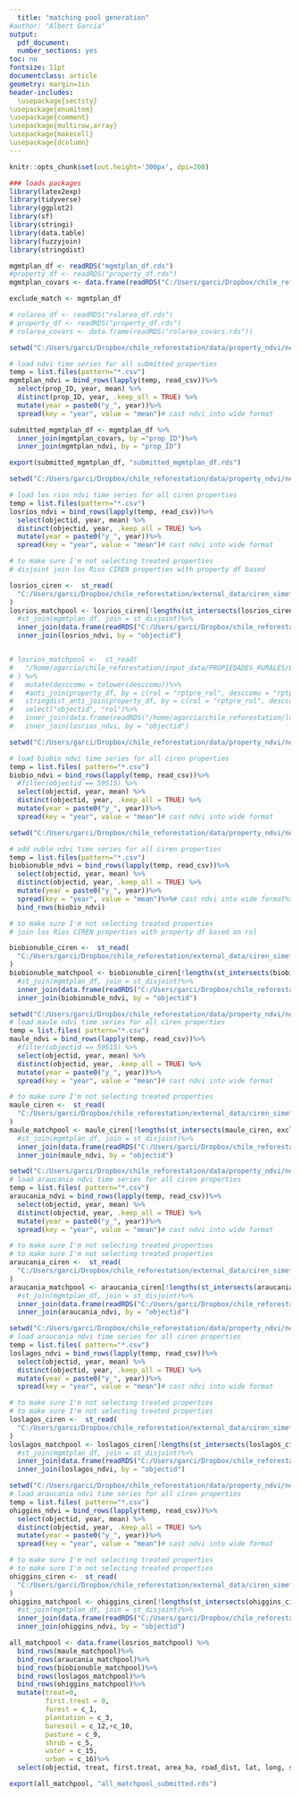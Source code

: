 ```yaml
---
  title: "matching pool generation"
#author: "Albert Garcia"
output:
  pdf_document:
  number_sections: yes
toc: no
fontsize: 11pt    
documentclass: article
geometry: margin=1in
header-includes: 
  \usepackage{sectsty}
\usepackage{enumitem}
\usepackage{comment}
\usepackage{multirow,array}
\usepackage{makecell}
\usepackage{dcolumn}
---
```

  
```r
knitr::opts_chunk$set(out.height='300px', dpi=200)

### loads packages
library(latex2exp)
library(tidyverse)
library(ggplot2)
library(sf)
library(stringi)
library(data.table)
library(fuzzyjoin)
library(stringdist)

```

``` r

mgmtplan_df <- readRDS("mgmtplan_df.rds")
#property_df <- readRDS("property_df.rds")
mgmtplan_covars <- data.frame(readRDS("C:/Users/garci/Dropbox/chile_reforestation/data/property_covariates/mgmt_covars.rds"))

exclude_match <- mgmtplan_df

# rolarea_df <- readRDS("rolarea_df.rds")
# property_df <- readRDS("property_df.rds")
# rolarea_covars <- data.frame(readRDS("rolarea_covars.rds"))

```

```r
setwd("C:/Users/garci/Dropbox/chile_reforestation/data/property_ndvi/new_CIREN_ndvi/submitted")

# load ndvi time series for all submitted properties
temp = list.files(pattern="*.csv")
mgmtplan_ndvi = bind_rows(lapply(temp, read_csv))%>%
  select(prop_ID, year, mean) %>%
  distinct(prop_ID, year, .keep_all = TRUE) %>%
  mutate(year = paste0("y_", year))%>%
  spread(key = "year", value = "mean")# cast ndvi into wide format

submitted_mgmtplan_df <- mgmtplan_df %>%
  inner_join(mgmtplan_covars, by ="prop_ID")%>%
  inner_join(mgmtplan_ndvi, by = "prop_ID")

export(submitted_mgmtplan_df, "submitted_mgmtplan_df.rds")


```

``` r
setwd("C:/Users/garci/Dropbox/chile_reforestation/data/property_ndvi/new_CIREN_ndvi/match/losrios")

# load los rios ndvi time series for all ciren properties
temp = list.files(pattern="*.csv")
losrios_ndvi = bind_rows(lapply(temp, read_csv))%>%
  select(objectid, year, mean) %>%
  distinct(objectid, year, .keep_all = TRUE) %>%
  mutate(year = paste0("y_", year))%>%
  spread(key = "year", value = "mean")# cast ndvi into wide format

# to make sure I'm not selecting treated properties
# disjoint join los Rios CIREN properties with property df based

losrios_ciren <-  st_read(
  "C:/Users/garci/Dropbox/chile_reforestation/external_data/ciren_simef/PROPIEDADES_RURALES/LOS_RÍOS_CIREN_2018.shp"
) 
losrios_matchpool <- losrios_ciren[!lengths(st_intersects(losrios_ciren, exclude_match)), ] %>%
  #st_join(mgmtplan_df, join = st_disjoint)%>%
  inner_join(data.frame(readRDS("C:/Users/garci/Dropbox/chile_reforestation/data/property_covariates/losrios_CIREN_covars.rds")), by = c("objectid", "rol", "desccomu"))%>%
  inner_join(losrios_ndvi, by = "objectid")


# losrios_matchpool <-  st_read(
#   "/home/agarcia/chile_reforestation/input_data/PROPIEDADES_RURALES/LOS_RÍOS_CIREN_2018.shp"
# ) %>%
#   mutate(desccomu = tolower(desccomu))%>%
#   #anti_join(property_df, by = c(rol = "rptpre_rol", desccomu = "rptpre_comuna"))%>%
#   stringdist_anti_join(property_df, by = c(rol = "rptpre_rol", desccomu = "rptpre_comuna"), method = "lv", max_dist = 1)%>%
#   select("objectid", "rol")%>%
#   inner_join(data.frame(readRDS("/home/agarcia/chile_reforestation/losrios_CIREN_covars.rds")), by = c("objectid", "rol"))%>%
#   inner_join(losrios_ndvi, by = "objectid")

```

``` r
setwd("C:/Users/garci/Dropbox/chile_reforestation/data/property_ndvi/new_CIREN_ndvi/match/biobio")

# load biobio ndvi time series for all ciren properties
temp = list.files( pattern="*.csv")
biobio_ndvi = bind_rows(lapply(temp, read_csv))%>%
  #filter(objectid == 59515) %>%
  select(objectid, year, mean) %>%
  distinct(objectid, year, .keep_all = TRUE) %>%
  mutate(year = paste0("y_", year))%>%
  spread(key = "year", value = "mean")# cast ndvi into wide format

```

```r
setwd("C:/Users/garci/Dropbox/chile_reforestation/data/property_ndvi/new_CIREN_ndvi/match/nuble")

# add nuble ndvi time series for all ciren properties
temp = list.files(pattern="*.csv")
biobionuble_ndvi = bind_rows(lapply(temp, read_csv))%>%
  select(objectid, year, mean) %>%
  distinct(objectid, year, .keep_all = TRUE) %>%
  mutate(year = paste0("y_", year))%>%
  spread(key = "year", value = "mean")%>%# cast ndvi into wide format%>%
  bind_rows(biobio_ndvi)

# to make sure I'm not selecting treated properties
# join los Rios CIREN properties with property df based on rol

biobionuble_ciren <-  st_read(
  "C:/Users/garci/Dropbox/chile_reforestation/external_data/ciren_simef/PROPIEDADES_RURALES/BIOBÍO_CIREN_2016.shp"
) 
biobionuble_matchpool <- biobionuble_ciren[!lengths(st_intersects(biobionuble_ciren, exclude_match)), ] %>%
  #st_join(mgmtplan_df, join = st_disjoint)%>%
  inner_join(data.frame(readRDS("C:/Users/garci/Dropbox/chile_reforestation/data/property_covariates/biobionuble_CIREN_covars.rds")), by = c("objectid", "rol", "desccomu"))%>%
  inner_join(biobionuble_ndvi, by = "objectid")


```

``` r
setwd("C:/Users/garci/Dropbox/chile_reforestation/data/property_ndvi/new_CIREN_ndvi/match/maule")
# load maule ndvi time series for all ciren properties
temp = list.files( pattern="*.csv")
maule_ndvi = bind_rows(lapply(temp, read_csv))%>%
  #filter(objectid == 59515) %>%
  select(objectid, year, mean) %>%
  distinct(objectid, year, .keep_all = TRUE) %>%
  mutate(year = paste0("y_", year))%>%
  spread(key = "year", value = "mean")# cast ndvi into wide format

# to make sure I'm not selecting treated properties
maule_ciren <-  st_read(
  "C:/Users/garci/Dropbox/chile_reforestation/external_data/ciren_simef/PROPIEDADES_RURALES/MAULE_CIREN_2014.shp"
) 
maule_matchpool <- maule_ciren[!lengths(st_intersects(maule_ciren, exclude_match)), ] %>%
  #st_join(mgmtplan_df, join = st_disjoint)%>%
  inner_join(data.frame(readRDS("C:/Users/garci/Dropbox/chile_reforestation/data/property_covariates/maule_CIREN_covars.rds")), by = c("objectid", "rol", "desccomu"))%>%
  inner_join(maule_ndvi, by = "objectid")


```

``` r
setwd("C:/Users/garci/Dropbox/chile_reforestation/data/property_ndvi/new_CIREN_ndvi/match/araucania")
# load araucania ndvi time series for all ciren properties
temp = list.files( pattern="*.csv")
araucania_ndvi = bind_rows(lapply(temp, read_csv))%>%
  select(objectid, year, mean) %>%
  distinct(objectid, year, .keep_all = TRUE) %>%
  mutate(year = paste0("y_", year))%>%
  spread(key = "year", value = "mean")# cast ndvi into wide format

# to make sure I'm not selecting treated properties
# to make sure I'm not selecting treated properties
araucania_ciren <-  st_read(
  "C:/Users/garci/Dropbox/chile_reforestation/external_data/ciren_simef/PROPIEDADES_RURALES/ARAUCANÍA_CIREN_2013.shp"
) 
araucania_matchpool <- araucania_ciren[!lengths(st_intersects(araucania_ciren, exclude_match)), ] %>%
  #st_join(mgmtplan_df, join = st_disjoint)%>%
  inner_join(data.frame(readRDS("C:/Users/garci/Dropbox/chile_reforestation/data/property_covariates/araucania_CIREN_covars.rds")), by = c("objectid", "rol", "desccomu"))%>%
  inner_join(araucania_ndvi, by = "objectid")


```

``` r

setwd("C:/Users/garci/Dropbox/chile_reforestation/data/property_ndvi/new_CIREN_ndvi/match/loslagos")
# load araucania ndvi time series for all ciren properties
temp = list.files( pattern="*.csv")
loslagos_ndvi = bind_rows(lapply(temp, read_csv))%>%
  select(objectid, year, mean) %>%
  distinct(objectid, year, .keep_all = TRUE) %>%
  mutate(year = paste0("y_", year))%>%
  spread(key = "year", value = "mean")# cast ndvi into wide format

# to make sure I'm not selecting treated properties
# to make sure I'm not selecting treated properties
loslagos_ciren <-  st_read(
  "C:/Users/garci/Dropbox/chile_reforestation/external_data/ciren_simef/PROPIEDADES_RURALES/LOS_LAGOS_CIREN_2016.shp"
) 
loslagos_matchpool <- loslagos_ciren[!lengths(st_intersects(loslagos_ciren, exclude_match)), ] %>%
  #st_join(mgmtplan_df, join = st_disjoint)%>%
  inner_join(data.frame(readRDS("C:/Users/garci/Dropbox/chile_reforestation/data/property_covariates/loslagos_CIREN_covars.rds")), by = c("objectid", "rol", "desccomu"))%>%
  inner_join(loslagos_ndvi, by = "objectid")

```

``` r

setwd("C:/Users/garci/Dropbox/chile_reforestation/data/property_ndvi/new_CIREN_ndvi/match/ohiggins")
# load araucania ndvi time series for all ciren properties
temp = list.files( pattern="*.csv")
ohiggins_ndvi = bind_rows(lapply(temp, read_csv))%>%
  select(objectid, year, mean) %>%
  distinct(objectid, year, .keep_all = TRUE) %>%
  mutate(year = paste0("y_", year))%>%
  spread(key = "year", value = "mean")# cast ndvi into wide format

# to make sure I'm not selecting treated properties
# to make sure I'm not selecting treated properties
ohiggins_ciren <-  st_read(
  "C:/Users/garci/Dropbox/chile_reforestation/external_data/ciren_simef/PROPIEDADES_RURALES/LIBERTADOR_GENERAL_BERNARDO_O_HIGGINS_CIREN_2013.shp"
) 
ohiggins_matchpool <- ohiggins_ciren[!lengths(st_intersects(ohiggins_ciren, exclude_match)), ] %>%
  #st_join(mgmtplan_df, join = st_disjoint)%>%
  inner_join(data.frame(readRDS("C:/Users/garci/Dropbox/chile_reforestation/data/property_covariates/ohiggins_CIREN_covars.rds")), by = c("objectid", "rol", "desccomu"))%>%
  inner_join(ohiggins_ndvi, by = "objectid")

```

```r

all_matchpool <- data.frame(losrios_matchpool) %>%
  bind_rows(maule_matchpool)%>%
  bind_rows(araucania_matchpool)%>%
  bind_rows(biobionuble_matchpool)%>%
  bind_rows(loslagos_matchpool)%>%
  bind_rows(ohiggins_matchpool)%>%
  mutate(treat=0,
         first.treat = 0,
         forest = c_1,
         plantation = c_3,
         baresoil = c_12,+c_10,
         pasture = c_9,
         shrub = c_5,
         water = c_15,
         urban = c_16)%>%
  select(objectid, treat, first.treat, area_ha, road_dist, lat, long, slope, elev, treat, forest, plantation, water, shrub, baresoil, pasture, urban, y_2005, y_2006, y_2007, y_2008, y_2009, y_2010, y_2011, y_2012, y_2013, y_2014, y_2015, y_2016, y_2017, y_2018, y_2019, y_2020)

export(all_matchpool, "all_matchpool_submitted.rds")

```


